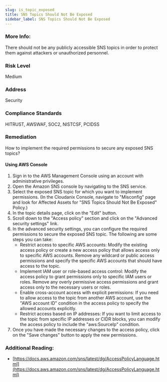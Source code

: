 ```yaml
---
slug: is_topic_exposed
title: SNS Topics Should Not Be Exposed
sidebar_label: SNS Topics Should Not Be Exposed
---
```


### More Info:

There should not be any publicly accessible SNS topics in order to protect them against attackers or unauthorized personnel.

### Risk Level

Medium

### Address

Security

### Compliance Standards

HITRUST, AWSWAF, SOC2, NISTCSF, PCIDSS

### Remediation

How to implement the required permissions to secure any exposed SNS topics?

#### Using AWS Console

1. Sign in to the AWS Management Console using an account with administrative privileges.
2. Open the Amazon SNS console by navigating to the SNS service.
3. Select the exposed SNS topic for which you want to implement permissions.
    (In the Cloudanix Console, navigate to "Misconfig" page and look for Affected Assets for "SNS Topics Should Not Be Exposed" Policy.)
4. In the topic details page, click on the "Edit" button.
5. Scroll down to the "Access policy" section and click on the "Advanced security settings" link.
6. In the advanced security settings, you can configure the required permissions to secure the exposed SNS topic. The following are some steps you can take:
   - Restrict access to specific AWS accounts: Modify the existing access policy or create a new access policy that allows access only to specific AWS accounts. Remove any wildcard or public access permissions and specify the specific AWS accounts that should have access to the topic.
   - Implement IAM user or role-based access control: Modify the access policy to grant permissions only to specific IAM users or roles. Remove any overly permissive access permissions and grant access only to the necessary users or roles.
   - Enable cross-account access with explicit permissions: If you need to allow access to the topic from another AWS account, use the "AWS account ID" condition in the access policy to specify the allowed accounts explicitly.
   - Restrict access based on IP addresses: If you want to limit access to the topic from specific IP addresses or CIDR blocks, you can modify the access policy to include the "aws:SourceIp" condition.
7. Once you have made the necessary changes to the access policy, click on the "Save changes" button to apply the new permissions.

### Additional Reading:

- [https://docs.aws.amazon.com/sns/latest/dg/AccessPolicyLanguage.html](https://docs.aws.amazon.com/sns/latest/dg/AccessPolicyLanguage.html) 

